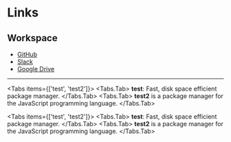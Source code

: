 # Links
## Workspace
- [GitHub](https://github.com/adastra-tw/docs)
- [Slack](https://adastra-tw.slack.com)
- [Google Drive](https://drive.google.com/drive/folders/)

---


<Tabs items={['test', 'test2']}>
  <Tabs.Tab>
    **test**: Fast, disk space efficient package manager.
  </Tabs.Tab>
  <Tabs.Tab>
    **test2** is a package manager for the JavaScript programming language.
  </Tabs.Tab>
</Tabs>

<Tabs items={['test', 'test2']}>
  <Tabs.Tab>
    **test**: Fast, disk space efficient package manager.
  </Tabs.Tab>
  <Tabs.Tab>
    **test2** is a package manager for the JavaScript programming language.
  </Tabs.Tab>
</Tabs>
